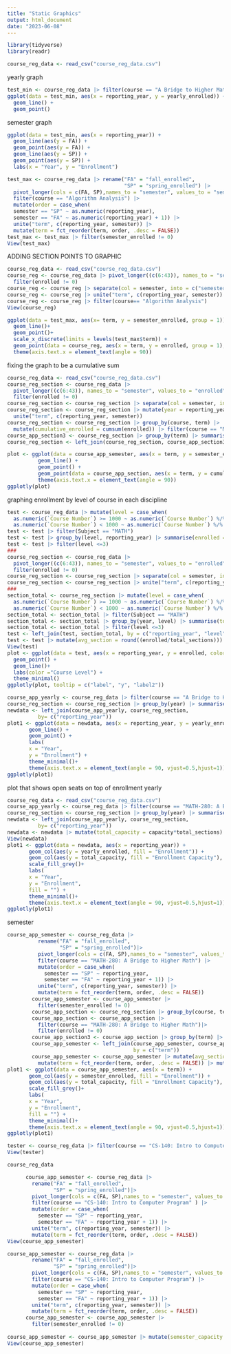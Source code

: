 ```yaml
---
title: "Static Graphics"
output: html_document
date: "2023-06-08"
---
```



```r
library(tidyverse)
library(readr)

course_reg_data <- read_csv("course_reg_data.csv")
```

yearly graph
```r
test_min <- course_reg_data |> filter(course == "A Bridge to Higher Math")
ggplot(data = test_min, aes(x = reporting_year, y = yearly_enrolled)) +
  geom_line() +
  geom_point()
```

semester graph
```r
ggplot(data = test_min, aes(x = reporting_year)) +
  geom_line(aes(y = FA)) +
  geom_point(aes(y = FA)) +
  geom_line(aes(y = SP)) +
  geom_point(aes(y = SP)) +
  labs(x = "Year", y = "Enrollment")
```

```r
test_max <- course_reg_data |> rename("FA" = "fall_enrolled",
                                      "SP" = "spring_enrolled") |>
  pivot_longer(cols = c(FA, SP),names_to = "semester", values_to = "semester_enrolled") |> 
  filter(course == "Algorithm Analysis") |> 
  mutate(order = case_when(
  semester == "SP" ~ as.numeric(reporting_year),
  semester == "FA" ~ as.numeric(reporting_year) + 1)) |> 
  unite("term", c(reporting_year, semester)) |>
  mutate(term = fct_reorder(term, order, .desc = FALSE)) 
test_max <- test_max |> filter(semester_enrolled != 0)
View(test_max)

```


ADDING SECTION POINTS TO GRAPHIC
```r
course_reg_data <- read_csv("course_reg_data.csv")
course_reg <- course_reg_data |> pivot_longer((c(6:43)), names_to = "semester", values_to = "enrolled") |>
  filter(enrolled != 0) 
course_reg <- course_reg |> separate(col = semester, into = c("semester", "section"), sep = "_")
course_reg <- course_reg |> unite("term", c(reporting_year, semester))
course_reg <- course_reg |> filter(course== "Algorithm Analysis")
View(course_reg)
```

```r
ggplot(data = test_max, aes(x= term, y = semester_enrolled, group = 1)) +
  geom_line()+
  geom_point()+
  scale_x_discrete(limits = levels(test_max$term)) +
  geom_point(data = course_reg, aes(x = term, y = enrolled, group = 1), alpha = 0.5) +
  theme(axis.text.x = element_text(angle = 90))
```


fixing the graph to be a cumulative sum
```r
course_reg_data <- read_csv("course_reg_data.csv")
course_reg_section <- course_reg_data |> 
  pivot_longer((c(6:43)), names_to = "semester", values_to = "enrolled") |>
  filter(enrolled != 0) 
course_reg_section <- course_reg_section |> separate(col = semester, into = c("semester", "section"), sep = "_")
course_reg_section <- course_reg_section |> mutate(year = reporting_year) |>
  unite("term", c(reporting_year, semester))
course_reg_section <- course_reg_section |> group_by(course, term) |> 
  mutate(cumulative_enrolled = cumsum(enrolled)) |> filter(course == "MATH-280: A Bridge to Higher Math")
course_app_section3 <- course_reg_section |> group_by(term) |> summarise(total_sections = n())
course_reg_section <- left_join(course_reg_section, course_app_section3, by = c("term"))

```

```r
plot <- ggplot(data = course_app_semester, aes(x = term, y = semester_enrolled, label = semester_enrolled, group = 1)) +
          geom_line() +
          geom_point() +
          geom_point(data = course_app_section, aes(x = term, y = cumulative_enrolled, label = enrolled, group = 1), alpha = 0.25) +
          theme(axis.text.x = element_text(angle = 90)) 
ggplotly(plot)
```



graphing enrollment by level of course in each discipline
```r
test <- course_reg_data |> mutate(level = case_when(
  as.numeric(`Course Number`) >= 1000 ~ as.numeric(`Course Number`) %/% 1000 - 1,
  as.numeric(`Course Number`) < 1000 ~ as.numeric(`Course Number`) %/% 100))
test <- test |> filter(Subject == "MATH")
test <- test |> group_by(level, reporting_year) |> summarise(enrolled = sum(yearly_enrolled))
test <- test |> filter(level <=3)
###
course_reg_section <- course_reg_data |> 
  pivot_longer((c(6:43)), names_to = "semester", values_to = "enrolled") |>
  filter(enrolled != 0) 
course_reg_section <- course_reg_section |> separate(col = semester, into = c("semester", "section"), sep = "_") |> mutate(year = reporting_year)
course_reg_section <- course_reg_section |> unite("term", c(reporting_year, semester))
###
section_total <- course_reg_section |> mutate(level = case_when(
  as.numeric(`Course Number`) >= 1000 ~ as.numeric(`Course Number`) %/% 1000 - 1,
  as.numeric(`Course Number`) < 1000 ~ as.numeric(`Course Number`) %/% 100))
section_total <- section_total |> filter(Subject == "MATH")
section_total <- section_total |> group_by(year, level) |> summarise(total_sections = n()) |> rename("reporting_year" = "year")
section_total <- section_total |> filter(level <=3)
test <- left_join(test, section_total, by = c("reporting_year", "level"))
test <- test |> mutate(avg_section = round((enrolled/total_sections)))
View(test)
plot <- ggplot(data = test, aes(x = reporting_year, y = enrolled, color = factor(level), label = total_sections, label2 = avg_section)) +
  geom_point() +
  geom_line()+
  labs(color ="Course Level") +
  theme_minimal()
ggplotly(plot, tooltip = c("label", "y", "label2"))
```

```r
course_app_yearly <- course_reg_data |> filter(course == "A Bridge to Higher Math")
course_reg_section <- course_reg_section |> group_by(year) |> summarise(total_sections = n()) |> rename("reporting_year"="year")
newdata <- left_join(course_app_yearly, course_reg_section,
          by= c("reporting_year"))
plot1 <- ggplot(data = newdata, aes(x = reporting_year, y = yearly_enrolled, group = 1, label = total_sections)) +
       geom_line() +
       geom_point() +
       labs(
       x = "Year",
       y = "Enrollment") + 
       theme_minimal()+
       theme(axis.text.x = element_text(angle = 90, vjust=0.5,hjust=1))
ggplotly(plot1)
```

plot that shows open seats on top of enrollment
yearly
```r
course_reg_data <- read_csv("course_reg_data.csv")
course_app_yearly <- course_reg_data |> filter(course == "MATH-280: A Bridge to Higher Math")
course_reg_section <- course_reg_section |> group_by(year) |> summarise(total_sections = n()) |> rename("reporting_year"="year")
newdata <- left_join(course_app_yearly, course_reg_section,
          by= c("reporting_year"))
newdata <- newdata |> mutate(total_capacity = capacity*total_sections)
View(newdata)
plot1 <- ggplot(data = newdata, aes(x = reporting_year)) +
       geom_col(aes(y = yearly_enrolled, fill = "Enrollment")) +
       geom_col(aes(y = total_capacity, fill = "Enrollment Capacity"), alpha = 0.5) +
       scale_fill_grey()+
       labs(
       x = "Year",
       y = "Enrollment",
       fill = "") + 
       theme_minimal()+
       theme(axis.text.x = element_text(angle = 90, vjust=0.5,hjust=1))
ggplotly(plot1)
```

semester
```r
course_app_semester <- course_reg_data |> 
          rename("FA" = "fall_enrolled",
                 "SP" = "spring_enrolled")|>
          pivot_longer(cols = c(FA, SP),names_to = "semester", values_to = "semester_enrolled") |> 
          filter(course == "MATH-280: A Bridge to Higher Math") |> 
          mutate(order = case_when(
            semester == "SP" ~ reporting_year,
            semester == "FA" ~ reporting_year + 1)) |> 
          unite("term", c(reporting_year, semester)) |>
          mutate(term = fct_reorder(term, order, .desc = FALSE)) 
        course_app_semester <- course_app_semester |>
          filter(semester_enrolled != 0)
        course_app_section <- course_reg_section |> group_by(course, term) |> mutate(cumulative_enrolled = cumsum(enrolled))
        course_app_section <- course_app_section |> 
          filter(course == "MATH-280: A Bridge to Higher Math")|>
          filter(enrolled != 0)
        course_app_section3 <- course_app_section |> group_by(term) |> summarise(total_sections = n())
        course_app_semester <- left_join(course_app_semester, course_app_section3,
                                         by = c("term"))
        course_app_semester <- course_app_semester |> mutate(avg_section = round(semester_enrolled / total_sections))|>
          mutate(term = fct_reorder(term, order, .desc = FALSE)) |> mutate(total_capacity = capacity*total_sections)
plot1 <- ggplot(data = course_app_semester, aes(x = term)) +
       geom_col(aes(y = semester_enrolled, fill = "Enrollment")) +
       geom_col(aes(y = total_capacity, fill = "Enrollment Capacity"), alpha = 0.5) +
       scale_fill_grey()+
       labs(
       x = "Year",
       y = "Enrollment",
       fill = "") + 
       theme_minimal()+
       theme(axis.text.x = element_text(angle = 90, vjust=0.5,hjust=1))
ggplotly(plot1)
```

```r
tester <- course_reg_data |> filter(course == "CS-140: Intro to Computer Program")
View(tester)
```

```r
course_reg_data
```

```r
      course_app_semester <- course_reg_data |> 
        rename("FA" = "fall_enrolled",
               "SP" = "spring_enrolled")|>
        pivot_longer(cols = c(FA, SP),names_to = "semester", values_to = "semester_enrolled") |> 
        filter(course == "CS-140: Intro to Computer Program" ) |> 
        mutate(order = case_when(
          semester == "SP" ~ reporting_year,
          semester == "FA" ~ reporting_year + 1)) |> 
        unite("term", c(reporting_year, semester)) |>
        mutate(term = fct_reorder(term, order, .desc = FALSE))
View(course_app_semester)
```


```r
course_app_semester <- course_reg_data |> 
        rename("FA" = "fall_enrolled",
               "SP" = "spring_enrolled")|>
        pivot_longer(cols = c(FA, SP),names_to = "semester", values_to = "semester_enrolled") |> 
        filter(course == "CS-140: Intro to Computer Program") |> 
        mutate(order = case_when(
          semester == "SP" ~ reporting_year,
          semester == "FA" ~ reporting_year + 1)) |> 
        unite("term", c(reporting_year, semester)) |>
        mutate(term = fct_reorder(term, order, .desc = FALSE)) 
      course_app_semester <- course_app_semester |>
        filter(semester_enrolled != 0)
      
course_app_semester <- course_app_semester |> mutate(semester_capacity = if_else(str_detect(term, "FA"), fall_capacity, spring_capacity))
View(course_app_semester)
```










